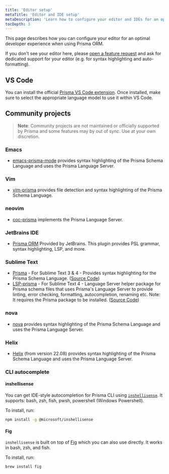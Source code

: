 ```yaml
---
title: 'Editor setup'
metaTitle: 'Editor and IDE setup'
metaDescription: 'Learn how to configure your editor and IDEs for an optimal developer experience with Prisma ORM.'
tocDepth: 3
---
```


<TopBlock>

This page describes how you can configure your editor for an optimal developer experience when using Prisma ORM.

If you don't see your editor here, please [open a feature request](https://github.com/prisma/prisma/issues/new?assignees=&labels=&template=feature_request.md&title=) and ask for dedicated support for your editor (e.g. for syntax highlighting and auto-formatting).

</TopBlock>

## VS Code

You can install the official [Prisma VS Code extension](https://marketplace.visualstudio.com/items?itemName=Prisma.prisma). Once installed, make sure to select the appropriate language model to use it within VS Code.

## Community projects

> **Note**: Community projects are not maintained or officially supported by Prisma and some features may by out of sync. Use at your own discretion.

### Emacs

- [emacs-prisma-mode](https://github.com/pimeys/emacs-prisma-mode) provides syntax highlighting of the Prisma Schema Language and uses the Prisma Language Server.

### Vim

- [vim-prisma](https://github.com/pantharshit00/vim-prisma) provides file detection and syntax highlighting of the Prisma Schema Language.

### neovim

- [coc-prisma](https://github.com/pantharshit00/coc-prisma) implements the Prisma Language Server.

### JetBrains IDE

- [Prisma ORM](https://plugins.jetbrains.com/plugin/20686-prisma-orm) Provided by JetBrains. This plugin provides PSL grammar, syntax highlighting, LSP, and more.

### Sublime Text

- [Prisma](https://packagecontrol.io/packages/Prisma) - For Sublime Text 3 & 4 - Provides syntax highlighting for the Prisma Schema Language. ([Source Code](https://github.com/Sublime-Instincts/PrismaHighlight/))
- [LSP-prisma](https://packagecontrol.io/packages/LSP-prisma) - For Sublime Text 4 - Language Server helper package for Prisma schema files that uses Prisma's Language Server to provide linting, error checking, formatting, autocompletion, renaming etc. Note: It requires the Prisma package to be installed. ([Source Code](https://github.com/Sublime-Instincts/LSP-prisma))

### nova

- [nova](https://extensions.panic.com/extensions/robb-j/robb-j.Prisma/) provides syntax highlighting of the Prisma Schema Language and uses the Prisma Language Server.

### Helix

- [Helix](https://helix-editor.com/) (from version 22.08) provides syntax highlighting of the Prisma Schema Language and uses the Prisma Language Server.

### CLI autocomplete

#### inshellisense

You can get IDE-style autocompletion for Prisma CLI using [`inshellisense`](https://github.com/microsoft/inshellisense/tree/main). It supports: bash, zsh, fish, pwsh, powershell (Windows Powershell).

To install, run:

```bash
npm install -g @microsoft/inshellisense
```

#### Fig

`inshellisense` is built on top of [Fig](https://fig.io/) which you can also use directly. It works in bash, zsh, and fish.

To install, run:

```bash
brew install fig
```
